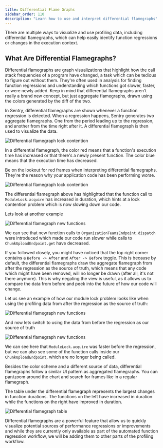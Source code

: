 ```yaml
---
title: Differential Flame Graphs
sidebar_order: 110
description: "Learn how to use and interpret differential flamegraphs"
---
```


There are multiple ways to visualize and use profiling data, including differential flamegraphs, which can help easily identify function regressions or changes in the execution context.

## What Are Differential Flamegraphs?

Differential flamegraphs are graph visualizations that highlight how the call stack frequencies of a program have changed, a task which can be tedious to figure out without them. They're often used in analysis for finding function regressions and understanding which functions got slower, faster, or were newly added. Keep in mind that differential flamegraphs aren't really a brand new concept, but just aggregate flamegraphs, drawn using the colors generated by the diff of the two.

In Sentry, differential flamegraphs are shown whenever a function regression is detected. When a regression happens, Sentry generates two aggregate flamegraphs. One from the period leading up to the regression, and another from the time right after it. A differential flamegraph is then used to visualize the data.

![Differential flamegraph lock contention](./differential-flamegraph.png)

<Note>

In a differential flamegraph, the color red means that a function's execution time has increased or that there's a newly present function. The color blue means that the execution time has decreased. 

</Note>

Be on the lookout for red frames when interpreting differential flamegraphs. They're the reason why your application code has been performing worse.

![Differential flamegraph lock contention](./differential-flamegraph.png)

The differential flamegraph above has highlighted that the function call to `ModuleLock.acquire` has increased in duration, which hints at a lock contention problem which is now slowing down our code.

Lets look at another example

![Differential flamegraph new functions](./differential-flamegraph-new.png)

We can see that new function calls to `OrganizationTeamsEndpoint.dispatch` were introduced which made our code run slower while calls to `ChunkUploadEndpoint.get` have decreased.

If you followed closely, you might have noticed that the top right corner contains a `Before -> After` and `After -> Before` toggle. This is because by default, the differential flamegraphs draw the aggregate flamegraph from after the regression as the source of truth, which means that any code which might have been removed, will no longer be drawn (after all, it's not there anymore). This is why negating the view is useful, as it allows us to compare the data from before and peek into the future of how our code will change.

Let us see an example of how our module lock problem looks like when using the profiling data from after the regression as the source of truth:

![Differential flamegraph new functions](./differential-flamegraph-regular.png)

And now lets switch to using the data from before the regression as our source of truth

![Differential flamegraph new functions](./differential-flamegraph-inverted.png)

We can see here that `ModuleLock.acquire` was faster before the regression, but we can also see some of the function calls inside our `ChunkUploadEndpoint`, which are no longer being called.

Besides the color scheme and a different source of data, differential flamegraphs follow a similar UI pattern as aggregated flamegraphs. You can pan/zoom around the chart and search for frames like in a regular flamegraph.

The table under the differential flamegraph represents the largest changes in function durations. The functions on the left have increased in duration while the functions on the right have improved in duration.

![Differential flamegraph table](./differential-flamegraph-table.png)

Differential flamegraphs are a powerful feature that allow us to quickly visualize potential sources of performance regressions or improvements and while they are currently only available as part of the automated function regression workflow, we will be adding them to other parts of the profiling workflow.
